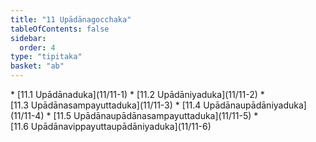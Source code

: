 ```yaml
---
title: "11 Upādānagocchaka"
tableOfContents: false
sidebar:
  order: 4
type: "tipitaka"
basket: "ab"
---
```



<DynamicBreadcrumb />



<TableOfContents>
* [11.1 Upādānaduka](11/11-1)
* [11.2 Upādāniyaduka](11/11-2)
* [11.3 Upādānasampayuttaduka](11/11-3)
* [11.4 Upādānaupādāniyaduka](11/11-4)
* [11.5 Upādānaupādānasampayuttaduka](11/11-5)
* [11.6 Upādānavippayuttaupādāniyaduka](11/11-6)
</TableOfContents>